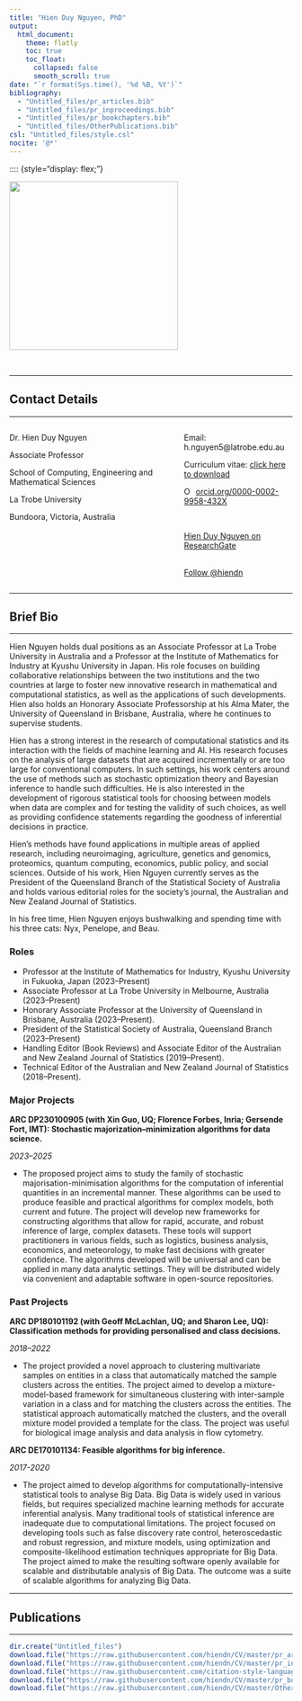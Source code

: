 ```yaml
---
title: "Hien Duy Nguyen, PhD"
output:
  html_document: 
    theme: flatly
    toc: true
    toc_float:
      collapsed: false
      smooth_scroll: true
date: "`r format(Sys.time(), '%d %B, %Y')`"
bibliography: 
  - "Untitled_files/pr_articles.bib"
  - "Untitled_files/pr_inproceedings.bib"
  - "Untitled_files/pr_bookchapters.bib"
  - "Untitled_files/OtherPublications.bib"
csl: "Untitled_files/style.csl"
nocite: '@*'
---
```


:::: {style="display: flex;"}

::: {}
<img src="Untitled_files/Portrait.JPG" style="display: flex; object-fit: cover; height: 300px; width: inherit; overflow: hidden;"/>

::: {}
$~~~$
:::

::::

---

## Contact Details 

---

:::: {style="display: flex;"}

::: {}
Dr. Hien Duy Nguyen

Associate Professor

School of Computing, Engineering and Mathematical Sciences

La Trobe University

Bundoora, Victoria, Australia
:::

::: {}
$~~~$
:::

::: {}

Email: h.nguyen5@latrobe.edu.au

Curriculum vitae: [click here to download](https://github.com/hiendn/CV/blob/master/Master_CV.pdf)

<div itemscope itemtype="https://schema.org/Person"><a itemprop="sameAs" content="https://orcid.org/0000-0002-9958-432X" href="https://orcid.org/0000-0002-9958-432X" target="orcid.widget" rel="noopener noreferrer" style="vertical-align:top;"><img src="https://orcid.org/sites/default/files/images/orcid_16x16.png" style="width:1em;margin-right:.5em;" alt="ORCID iD icon">orcid.org/0000-0002-9958-432X</a></div>
&nbsp;

<a href="https://www.researchgate.net/profile/Hien_Nguyen25">Hien Duy Nguyen on ResearchGate</a>
<br>
&nbsp;
<!-- Place this tag in your head or just before your close body tag. -->
<script async defer src="https://buttons.github.io/buttons.js"></script>
<!-- Place this tag where you want the button to render. -->
<a class="github-button" href="https://github.com/hiendn" data-size="large" data-show-count="true" aria-label="Follow @hiendn on GitHub">Follow \@hiendn</a>
:::

::::

--- 

## Brief Bio

---



Hien Nguyen holds dual positions as an Associate Professor at La Trobe University in Australia and a Professor at the Institute of Mathematics for Industry at Kyushu University in Japan. His role focuses on building collaborative relationships between the two institutions and the two countries at large to foster new innovative research in mathematical and computational statistics, as well as the applications of such developments. Hien also holds an Honorary Associate Professorship at his Alma Mater, the University of Queensland in Brisbane, Australia, where he continues to supervise students.

Hien has a strong interest in the research of computational statistics and its interaction with the fields of machine learning and AI. His research focuses on the analysis of large datasets that are acquired incrementally or are too large for conventional computers. In such settings, his work centers around the use of methods such as stochastic optimization theory and Bayesian inference to handle such difficulties. He is also interested in the development of rigorous statistical tools for choosing between models when data are complex and for testing the validity of such choices, as well as providing confidence statements regarding the goodness of inferential decisions in practice.

Hien's methods have found applications in multiple areas of applied research, including neuroimaging, agriculture, genetics and genomics, proteomics, quantum computing, economics, public policy, and social sciences. Outside of his work, Hien Nguyen currently serves as the President of the Queensland Branch of the Statistical Society of Australia and holds various editorial roles for the society's journal, the Australian and New Zealand Journal of Statistics.

In his free time, Hien Nguyen enjoys bushwalking and spending time with his three cats: Nyx, Penelope, and Beau.

### Roles

* Professor at the Institute of Mathematics for Industry, Kyushu University in Fukuoka, Japan (2023--Present)
* Associate Professor at La Trobe University in Melbourne, Australia (2023--Present)
* Honorary Associate Professor at the University of Queensland in Brisbane, Australia (2023--Present).
* President of the Statistical Society of Australia, Queensland Branch (2023--Present)
* Handling Editor (Book Reviews) and Associate Editor of the Australian and New Zealand Journal of Statistics (2019--Present).
* Technical Editor of the Australian and New Zealand Journal of Statistics (2018--Present).

### Major Projects

**ARC DP230100905 (with Xin Guo, UQ; Florence Forbes, Inria; Gersende Fort, IMT): Stochastic majorization--minimization algorithms for data science.**

*2023--2025*

* The proposed project aims to study the family of stochastic majorisation-minimisation algorithms for the computation of inferential quantities in an incremental manner. These algorithms can be used to produce feasible and practical algorithms for complex models, both current and future. The project will develop new frameworks for constructing algorithms that allow for rapid, accurate, and robust inference of large, complex datasets. These tools will support practitioners in various fields, such as logistics, business analysis, economics, and meteorology, to make fast decisions with greater confidence. The algorithms developed will be universal and can be applied in many data analytic settings. They will be distributed widely via convenient and adaptable software in open-source repositories.

### Past Projects

**ARC DP180101192 (with Geoff McLachlan, UQ; and Sharon Lee, UQ): Classification methods for providing personalised and class decisions.**

*2018–2022*

* The project provided a novel approach to clustering multivariate samples on entities in a class that automatically matched the sample clusters across the entities. The project aimed to develop a mixture-model-based framework for simultaneous clustering with inter-sample variation in a class and for matching the clusters across the entities. The statistical approach automatically matched the clusters, and the overall mixture model provided a template for the class. The project was useful for biological image analysis and data analysis in flow cytometry.

**ARC DE170101134: Feasible algorithms for big inference.**

*2017-2020*

* The project aimed to develop algorithms for computationally-intensive statistical tools to analyse Big Data. Big Data is widely used in various fields, but requires specialized machine learning methods for accurate inferential analysis. Many traditional tools of statistical inference are inadequate due to computational limitations. The project focused on developing tools such as false discovery rate control, heteroscedastic and robust regression, and mixture models, using optimization and composite-likelihood estimation techniques appropriate for Big Data. The project aimed to make the resulting software openly available for scalable and distributable analysis of Big Data. The outcome was a suite of scalable algorithms for analyzing Big Data.

---

## Publications

---


```r
dir.create("Untitled_files")
download.file("https://raw.githubusercontent.com/hiendn/CV/master/pr_articles.bib", "Untitled_files/pr_articles.bib")
download.file("https://raw.githubusercontent.com/hiendn/CV/master/pr_inproceedings.bib", "Untitled_files/pr_inproceedings.bib")
download.file("https://raw.githubusercontent.com/citation-style-language/styles/master/apa-cv.csl","Untitled_files/style.csl")
download.file("https://raw.githubusercontent.com/hiendn/CV/master/pr_bookchapters.bib","Untitled_files/pr_bookchapters.bib")
download.file("https://raw.githubusercontent.com/hiendn/CV/master/OtherPublications.bib","Untitled_files/OtherPublications.bib")
```